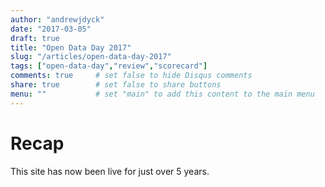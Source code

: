 ```yaml
---
author: "andrewjdyck"
date: "2017-03-05"
draft: true
title: "Open Data Day 2017"
slug: "/articles/open-data-day-2017"
tags: ["open-data-day","review","scorecard"]
comments: true     # set false to hide Disqus comments
share: true        # set false to share buttons
menu: ""           # set "main" to add this content to the main menu
---
```

  
# Recap

This site has now been live for just over 5 years. 
